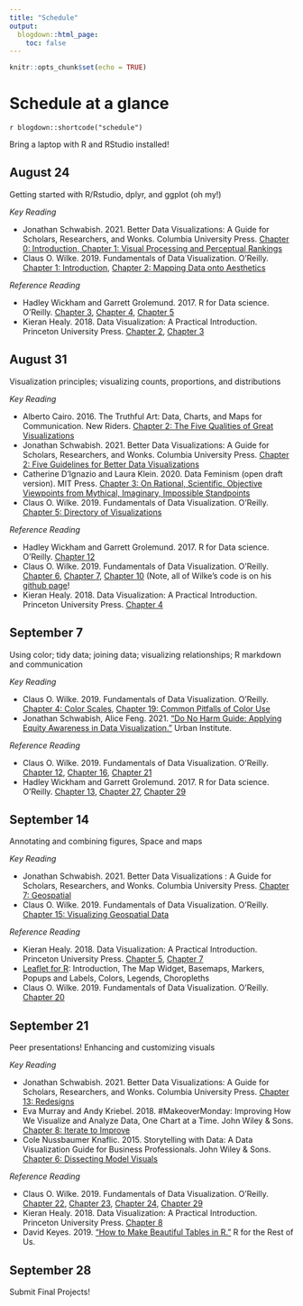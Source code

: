 ```yaml
---
title: "Schedule"
output:
  blogdown::html_page:
    toc: false
---
```


```r
knitr::opts_chunk$set(echo = TRUE)
```

# Schedule at a glance

`r blogdown::shortcode("schedule")`


Bring a laptop with R and RStudio installed!

## August 24
Getting started with R/Rstudio, dplyr, and ggplot (oh my!)

*Key Reading*

* Jonathan Schwabish. 2021. Better Data Visualizations: A Guide for Scholars, Researchers, and Wonks. Columbia University Press. [Chapter 0: Introduction, Chapter 1: Visual Processing and Perceptual Rankings](https://ebookcentral-proquest-com.proxy01.its.virginia.edu/lib/uva/reader.action?docID=6181760)
* Claus O. Wilke. 2019. Fundamentals of Data Visualization. O’Reilly. [Chapter 1: Introduction](https://clauswilke.com/dataviz/introduction.html), [Chapter 2: Mapping Data onto Aesthetics](https://clauswilke.com/dataviz/aesthetic-mapping.html)

*Reference Reading*

* Hadley Wickham and Garrett Grolemund. 2017. R for Data science. O’Reilly. [Chapter 3](https://r4ds.had.co.nz/data-visualisation.html), [Chapter 4](https://r4ds.had.co.nz/workflow-basics.html), [Chapter 5](https://r4ds.had.co.nz/transform.html)
* Kieran Healy. 2018. Data Visualization: A Practical Introduction. Princeton University Press. [Chapter 2](https://socviz.co/gettingstarted.html#gettingstarted), [Chapter 3](https://socviz.co/makeplot.html#makeplot)


## August 31
Visualization principles; visualizing counts, proportions, and distributions

*Key Reading*

* Alberto Cairo. 2016. The Truthful Art: Data, Charts, and Maps for Communication. New Riders. [Chapter 2: The Five Qualities of Great Visualizations](https://search.lib.virginia.edu/sources/uva_library/items/u8545323)
* Jonathan Schwabish. 2021. Better Data Visualizations: A Guide for Scholars, Researchers, and Wonks. Columbia University Press. [Chapter 2: Five Guidelines for Better Data Visualizations](https://ebookcentral-proquest-com.proxy01.its.virginia.edu/lib/uva/reader.action?docID=6181760)
* Catherine D’Ignazio and Laura Klein. 2020. Data Feminism (open draft version). MIT Press. [Chapter 3: On Rational, Scientific, Objective Viewpoints from Mythical, Imaginary, Impossible Standpoints](https://data-feminism.mitpress.mit.edu/pub/5evfe9yd/release/5)
* Claus O. Wilke. 2019. Fundamentals of Data Visualization. O’Reilly. [Chapter 5: Directory of Visualizations](https://clauswilke.com/dataviz/directory-of-visualizations.html)

*Reference Reading*

* Hadley Wickham and Garrett Grolemund. 2017. R for Data science. O’Reilly. [Chapter 12](https://r4ds.had.co.nz/tidy-data.html)
* Claus O. Wilke. 2019. Fundamentals of Data Visualization. O’Reilly. [Chapter 6](https://clauswilke.com/dataviz/visualizing-amounts.html), [Chapter 7](https://clauswilke.com/dataviz/histograms-density-plots.html), [Chapter 10](https://clauswilke.com/dataviz/visualizing-proportions.html) (Note, all of Wilke’s code is on his [github page](https://github.com/clauswilke/dataviz)!
* Kieran Healy. 2018. Data Visualization: A Practical Introduction. Princeton University Press. [Chapter 4](https://socviz.co/groupfacettx.html#groupfacettx)


## September 7
Using color; tidy data; joining data; visualizing relationships; R markdown and communication

*Key Reading*

* Claus O. Wilke. 2019. Fundamentals of Data Visualization. O’Reilly. [Chapter 4: Color Scales](https://clauswilke.com/dataviz/color-basics.html), [Chapter 19: Common Pitfalls of Color Use](https://clauswilke.com/dataviz/color-pitfalls.html)
* Jonathan Schwabish, Alice Feng. 2021. ["Do No Harm Guide: Applying Equity Awareness in Data Visualization."](https://www.urban.org/research/publication/do-no-harm-guide-applying-equity-awareness-data-visualization) Urban Institute. 

*Reference Reading*

* Claus O. Wilke. 2019. Fundamentals of Data Visualization. O’Reilly. [Chapter 12](https://clauswilke.com/dataviz/visualizing-associations.html), [Chapter 16](https://clauswilke.com/dataviz/visualizing-uncertainty.html), [Chapter 21](https://clauswilke.com/dataviz/multi-panel-figures.html)
* Hadley Wickham and Garrett Grolemund. 2017. R for Data science. O’Reilly. [Chapter 13](https://r4ds.had.co.nz/relational-data.html), [Chapter 27](https://r4ds.had.co.nz/r-markdown.html), [Chapter 29](https://r4ds.had.co.nz/r-markdown-formats.html)

## September 14
Annotating and combining figures, Space and maps

*Key Reading*

* Jonathan Schwabish. 2021. Better Data Visualizations : A Guide for Scholars, Researchers, and Wonks. Columbia University Press. [Chapter 7: Geospatial](https://ebookcentral-proquest-com.proxy01.its.virginia.edu/lib/uva/reader.action?docID=6181760)
* Claus O. Wilke. 2019. Fundamentals of Data Visualization. O’Reilly. [Chapter 15: Visualizing Geospatial Data](https://clauswilke.com/dataviz/geospatial-data.html)

*Reference Reading*

* Kieran Healy. 2018. Data Visualization: A Practical Introduction. Princeton University Press. [Chapter 5](https://socviz.co/workgeoms.html#workgeoms), [Chapter 7](https://socviz.co/maps.html#maps)
* [Leaflet for R](https://rstudio.github.io/leaflet/): Introduction, The Map Widget, Basemaps, Markers, Popups and Labels, Colors, Legends, Choropleths
* Claus O. Wilke. 2019. Fundamentals of Data Visualization. O’Reilly. [Chapter 20](https://clauswilke.com/dataviz/redundant-coding.html)


## September 21
Peer presentations! Enhancing and customizing visuals

*Key Reading*

* Jonathan Schwabish. 2021. Better Data Visualizations: A Guide for Scholars, Researchers, and Wonks. Columbia University Press. [Chapter 13: Redesigns](https://ebookcentral-proquest-com.proxy01.its.virginia.edu/lib/uva/reader.action?docID=6181760)
* Eva Murray and Andy Kriebel. 2018. #MakeoverMonday: Improving How We Visualize and Analyze Data, One Chart at a Time. John Wiley & Sons. [Chapter 8: Iterate to Improve](https://ebookcentral-proquest-com.proxy01.its.virginia.edu/lib/uva/reader.action?docID=5554190)
* Cole Nussbaumer Knaflic. 2015. Storytelling with Data: A Data Visualization Guide for Business Professionals. John Wiley & Sons. [Chapter 6: Dissecting Model Visuals](https://ebookcentral-proquest-com.proxy01.its.virginia.edu/lib/uva/reader.action?docID=4187267)

*Reference Reading*

* Claus O. Wilke. 2019. Fundamentals of Data Visualization. O’Reilly. [Chapter 22](https://clauswilke.com/dataviz/figure-titles-captions.html), [Chapter 23](https://clauswilke.com/dataviz/balance-data-context.html), [Chapter 24](https://clauswilke.com/dataviz/small-axis-labels.html), [Chapter 29](https://clauswilke.com/dataviz/telling-a-story.html)
* Kieran Healy. 2018. Data Visualization: A Practical Introduction. Princeton University Press. [Chapter 8](https://socviz.co/refineplots.html#refineplots)
* David Keyes. 2019. [“How to Make Beautiful Tables in R.”](https://rfortherestofus.com/2019/11/how-to-make-beautiful-tables-in-r/) R for the Rest of Us.


## September 28
Submit Final Projects!
